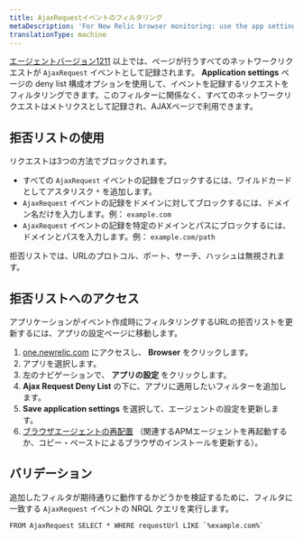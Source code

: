 ```yaml
---
title: AjaxRequestイベントのフィルタリング
metaDescription: 'For New Relic browser monitoring: use the app settings page to filter which network calls are recorded as AjaxRequest events.'
translationType: machine
---
```


[エージェントバージョン1211](https://docs.newrelic.com/docs/release-notes/new-relic-browser-release-notes/browser-agent-release-notes/) 以上では、ページが行うすべてのネットワークリクエストが `AjaxRequest` イベントとして記録されます。 **Application settings** ページの deny list 構成オプションを使用して、イベントを記録するリクエストをフィルタリングできます。このフィルターに関係なく、すべてのネットワークリクエストはメトリクスとして記録され、AJAXページで利用できます。

## 拒否リストの使用

リクエストは3つの方法でブロックされます。

* すべての `AjaxRequest` イベントの記録をブロックするには、ワイルドカードとしてアスタリスク `*` を追加します。
* `AjaxRequest` イベントの記録をドメインに対してブロックするには、ドメイン名だけを入力します。例： `example.com`
* `AjaxRequest` イベントの記録を特定のドメインとパスにブロックするには、ドメインとパスを入力します。例： `example.com/path`

拒否リストでは、URLのプロトコル、ポート、サーチ、ハッシュは無視されます。

## 拒否リストへのアクセス

アプリケーションがイベント作成時にフィルタリングするURLの拒否リストを更新するには、アプリの設定ページに移動します。

1. [one.newrelic.com](http://one.newrelic.com) にアクセスし、 **Browser** をクリックします。
2. アプリを選択します。
3. 左のナビゲーションで、 **アプリの設定** をクリックします。
4. **Ajax Request Deny List** の下に、アプリに適用したいフィルターを追加します。
5. **Save application settings** を選択して、エージェントの設定を更新します。
6. [ブラウザエージェントの再配置](/docs/browser/new-relic-browser/installation/upgrade-browser-agent) （関連するAPMエージェントを再起動するか、コピー・ペーストによるブラウザのインストールを更新する）。

## バリデーション

追加したフィルタが期待通りに動作するかどうかを検証するために、フィルタに一致する `AjaxRequest` イベントの NRQL クエリを実行します。

```
FROM AjaxRequest SELECT * WHERE requestUrl LIKE `%example.com%`
```
